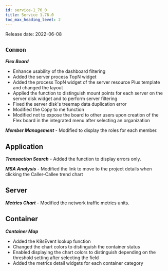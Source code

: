 ```yaml
---
id: service-1_76_0
title: Service 1.76.0
toc_max_heading_level: 2
---
```



Release date: 2022-06-08

## `Common`

**_Flex Board_**

-   Enhance usability of the dashboard filtering
-   Added the server process TopN widget
-   Added the process TopN widget of the server resource Plus template and changed the layout
-   Applied the function to distinguish mount points for each server on the server disk widget and to perform server filtering
-   Fixed the server disk's treemap data duplication error
-   Modified the Copy to me function
-   Modified not to expose the board to other users upon creation of the Flex board in the integrated menu after selecting an organization

**_Member Management_** - Modified to display the roles for each member.

## Application

**_Transaction Search_** - Added the function to display errors only.

**_MSA Analysis_** - Modified the link to move to the project details when clicking the Caller-Callee trend chart

## Server

**_Metrics Chart_** - Modified the network traffic metrics units.

## Container

**_Container Map_**

-   Added the K8sEvent lookup function
-   Changed the chart colors to distinguish the container status
-   Enabled displaying the chart colors to distinguish depending on the threshold setting after selecting the field
-   Added the metrics detail widgets for each container category
